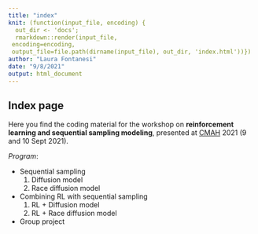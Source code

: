 ```yaml
---
title: "index"
knit: (function(input_file, encoding) {
  out_dir <- 'docs';
  rmarkdown::render(input_file,
 encoding=encoding,
 output_file=file.path(dirname(input_file), out_dir, 'index.html'))})
author: "Laura Fontanesi"
date: "9/8/2021"
output: html_document
---
```


## Index page

Here you find the coding material for the workshop on **reinforcement learning and sequential sampling modeling**, presented at [CMAH](https://cmah.eu/) 2021 (9 and 10 Sept 2021).

*Program*:

* Sequential sampling
  1. Diffusion model
  2. Race diffusion model

* Combining RL with sequential sampling
	1. RL + Diffusion model
	2. RL + Race diffusion model

* Group project